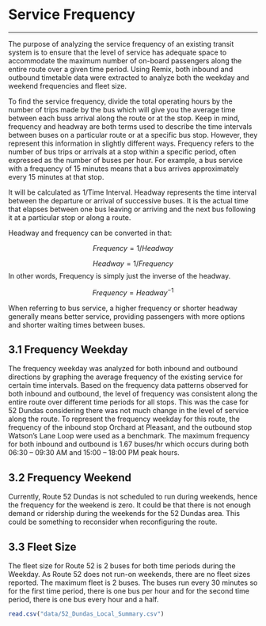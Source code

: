# Service Frequency
___

The purpose of analyzing the service frequency of an existing transit system is to ensure that the level of service has adequate space to accommodate the maximum number of on-board passengers along the entire route over a given time period. Using Remix, both inbound and outbound timetable data were extracted to analyze both the weekday and weekend frequencies and fleet size. 

To find the service frequency, divide the total operating hours by the number of trips made by the bus which will give you the average time between each buss arrival along the route or at the stop. Keep in mind, frequency and headway are both terms used to describe the time intervals between buses on a particular route or at a specific bus stop. However, they represent this information in slightly different ways. Frequency refers to the number of bus trips or arrivals at a stop within a specific period, often expressed as the number of buses per hour. For example, a bus service with a frequency of 15 minutes means that a bus arrives approximately every 15 minutes at that stop. 

It will be calculated as 1/Time Interval. Headway represents the time interval between the departure or arrival of successive buses. It is the actual time that elapses between one bus leaving or arriving and the next bus following it at a particular stop or along a route.

Headway and frequency can be converted in that:


$$
Frequency = 1/Headway
$$

$$
Headway = 1/Frequency
$$
In other words, Frequency is simply just the inverse of the headway.

$$ Frequency = Headway^{-1} $$

When referring to bus service, a higher frequency or shorter headway generally means better service, providing passengers with more options and shorter waiting times between buses.

## 3.1 Frequency Weekday
The frequency weekday was analyzed for both inbound and outbound directions by graphing the average frequency of the existing service for certain time intervals. Based on the frequency data patterns observed for both inbound and outbound, the level of frequency was consistent along the entire route over different time periods for all stops. This was the case for 52 Dundas considering there was not much change in the level of service along the route. To represent the frequency weekday for this route, the frequency of the inbound stop Orchard at Pleasant, and the outbound stop Watson’s Lane Loop were used as a benchmark. The maximum frequency for both inbound and outbound is 1.67 buses/hr which occurs during both 06:30 – 09:30 AM and 15:00 – 18:00 PM peak hours.

## 3.2 Frequency Weekend
Currently, Route 52 Dundas is not scheduled to run during weekends, hence the frequency for the weekend is zero. It could be that there is not enough demand or ridership during the weekends for the 52 Dundas area. This could be something to reconsider when reconfiguring the route.

## 3.3 Fleet Size
The fleet size for Route 52 is 2 buses for both time periods during the Weekday. As Route 52 does not run-on weekends, there are no fleet sizes reported. The maximum fleet is 2 buses. The buses run every 30 minutes so for the first time period, there is one bus per hour and for the second time period, there is one bus every hour and a half.


```r

read.csv("data/52_Dundas_Local_Summary.csv")

```
